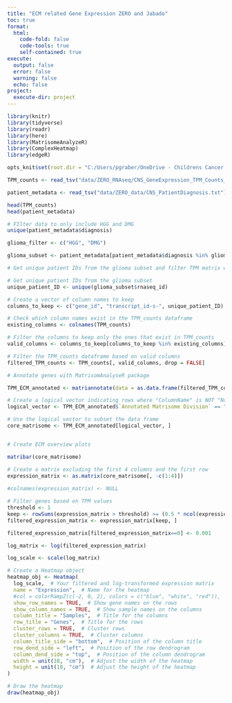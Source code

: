 ---
title: "ECM related Gene Expression ZERO and Jabado"
toc: true
format:
  html:
    code-fold: false
    code-tools: true
    self-contained: true
execute: 
  output: false
  error: false
  warning: false
  echo: false
project:
  execute-dir: project
---


```{r, setup, include=FALSE}
library(knitr)
library(tidyverse)
library(readr)
library(here)
library(MatrisomeAnalyzeR)
library(ComplexHeatmap)
library(edgeR)

opts_knit$set(root.dir = "C:/Users/pgraber/OneDrive - Childrens Cancer Institute/Documents/workspace/Aim1_Characterization_trumouroids")
```


```{r}
TPM_counts <- read_tsv("data/ZERO_RNAseq/CNS_GeneExpression_TPM_Counts_total.txt")

patient_metadata <- read_tsv("data/ZERO_data/CNS_PatientDiagnosis.txt")

```


```{r}
head(TPM_counts) 
head(patient_metadata)
```

```{r}
# FIlter data to only include HGG and DMG
unique(patient_metadata$diagnosis)

glioma_filter <- c("HGG", "DMG")

glioma_subset <- patient_metadata[patient_metadata$diagnosis %in% glioma_filter, ]

```

```{r}
# Get unique patient IDs from the glioma subset and filter TPM matrix with unique patient IDs

# Get unique patient IDs from the glioma subset
unique_patient_ID <- unique(glioma_subset$rnaseq_id)

# Create a vector of column names to keep
columns_to_keep <- c("gene_id", "transcript_id-s-", unique_patient_ID)

# Check which column names exist in the TPM_counts dataframe
existing_columns <- colnames(TPM_counts)

# Filter the columns to keep only the ones that exist in TPM_counts
valid_columns <- columns_to_keep[columns_to_keep %in% existing_columns]

# Filter the TPM_counts dataframe based on valid columns
filtered_TPM_counts <- TPM_counts[, valid_columns, drop = FALSE]

```


```{r}
# Annotate genes with MatrisomAnalyseR package

TPM_ECM_annotated <- matriannotate(data = as.data.frame(filtered_TPM_counts), gene.column = "gene_id", species = "human")
```

```{r}
# Create a logical vector indicating rows where "ColumnName" is NOT "Non-matrisome"
logical_vector <- TPM_ECM_annotated$`Annotated Matrisome Division` == "Core matrisome"

# Use the logical vector to subset the data frame
core_matrisome <- TPM_ECM_annotated[logical_vector, ]


# Create ECM overview plots 

matribar(core_matrisome)


```

```{r}
# Create a matrix excluding the first 4 columns and the first row
expression_matrix <- as.matrix(core_matrisome[, -c(1:4)])
  
#colnames(expression_matrix) <- NULL
```

```{r}
# Filter genes based on TPM values 
threshold <- 1  
keep <- rowSums(expression_matrix > threshold) >= (0.5 * ncol(expression_matrix) + 1)
filtered_expression_matrix <- expression_matrix[keep, ]
```

```{r}

filtered_expression_matrix[filtered_expression_matrix==0] <- 0.001

log_matrix <- log(filtered_expression_matrix)

log_scale <- scale(log_matrix)
```

```{r}
# Create a Heatmap object
heatmap_obj <- Heatmap(
  log_scale,  # Your filtered and log-transformed expression matrix
  name = "Expression",  # Name for the heatmap
  #col = colorRamp2(c(-2, 0, 2), colors = c("blue", "white", "red")),  # Define colors
  show_row_names = TRUE,  # Show gene names on the rows
  show_column_names = TRUE,  # Show sample names on the columns
  column_title = "Samples",  # Title for the columns
  row_title = "Genes",  # Title for the rows
  cluster_rows = TRUE,  # Cluster rows
  cluster_columns = TRUE,  # Cluster columns
  column_title_side = "bottom",  # Position of the column title
  row_dend_side = "left",  # Position of the row dendrogram
  column_dend_side = "top",  # Position of the column dendrogram
  width = unit(10, "cm"),  # Adjust the width of the heatmap
  height = unit(10, "cm")  # Adjust the height of the heatmap
)

# Draw the heatmap
draw(heatmap_obj)

```




